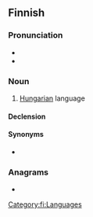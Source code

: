 {{also|Unkari}}
==Finnish==
{{wikipedia|lang=fi|unkarin kieli}}

===Pronunciation===
* {{fi-IPA}}
* {{hyphenation|un|ka|ri|lang=fi}}

===Noun===
{{fi-noun}}

# [[Hungarian]] language

====Declension====
{{fi-decl-paperi|n=sg|unkar|a}}

====Synonyms====
* {{l|fi|unkarin kieli}}

===Anagrams===
* {{anagrams|fi|a=aiknru|karuin|kurina|kurnia}}

[[Category:fi:Languages]]